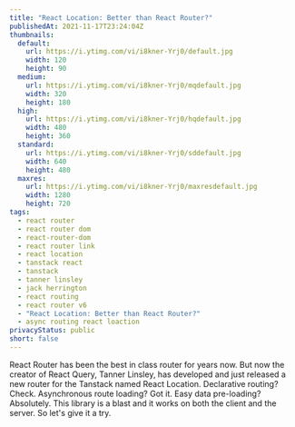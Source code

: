 ```yaml
---
title: "React Location: Better than React Router?"
publishedAt: 2021-11-17T23:24:04Z
thumbnails:
  default:
    url: https://i.ytimg.com/vi/i8kner-Yrj0/default.jpg
    width: 120
    height: 90
  medium:
    url: https://i.ytimg.com/vi/i8kner-Yrj0/mqdefault.jpg
    width: 320
    height: 180
  high:
    url: https://i.ytimg.com/vi/i8kner-Yrj0/hqdefault.jpg
    width: 480
    height: 360
  standard:
    url: https://i.ytimg.com/vi/i8kner-Yrj0/sddefault.jpg
    width: 640
    height: 480
  maxres:
    url: https://i.ytimg.com/vi/i8kner-Yrj0/maxresdefault.jpg
    width: 1280
    height: 720
tags:
  - react router
  - react router dom
  - react-router-dom
  - react router link
  - react location
  - tanstack react
  - tanstack
  - tanner linsley
  - jack herrington
  - react routing
  - react router v6
  - "React Location: Better than React Router?"
  - async routing react loaction
privacyStatus: public
short: false
---
```

  
React Router has been the best in class router for years now. But now the creator of React Query, Tanner Linsley, has developed and just released a new router for the Tanstack named React Location. Declarative routing? Check. Asynchronous route loading? Got it. Easy data pre-loading? Absolutely. This library is a blast and it works on both the client and the server. So let's give it a try.
